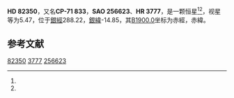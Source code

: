 {{Starbox begin
| name = HD 82350
}}
{{Starbox observe
| epoch = [[J2000.0|J2000.0]]
| constell = {{星座名待查}}<ref name=SIMBAD>{{cite web
 | url=http://simbad.u-strasbg.fr/simbad/sim-id?Ident=HR+3777
 | title =Pulsating variable Star
 | publisher=Centre de Données astronomiques de Strasbourg
 | work=SIMBAD
 | accessdate=2012-07-13}}</ref><ref name=DATA>{{cite web
 | url=http://vizier.u-strasbg.fr/viz-bin/VizieR-5?-out.add=.&-source=5050&-corr=PK=HR&-out.max=9999&HR=3777
 | title=VizieR Detailed Page
 | accessdate=2012-07-13
 | archive-date=2019-02-16
 | archive-url=https://web.archive.org/web/20190216121229/http://vizier.u-strasbg.fr/viz-bin/VizieR-5?-out.add=.&-source=5050&-corr=PK=HR&-out.max=9999&HR=3777
 | dead-url=no
 }}</ref>
| 星官 = 
| ra = {{RA|9|27|6.4}}<ref name=SIMBAD /><ref name=DATA />
| dec = {{DEC|-71|36|8}}<ref name=SIMBAD /><ref name=DATA />
| appmag_v = 5.47<ref name=SIMBAD /><ref name=DATA />
}}
{{Starbox character
| class = K2III<ref name=SIMBAD /><ref name=DATA />
| b-v = 1.08<ref name=SIMBAD /><ref name=DATA />
| u-b = 0.98<ref name=SIMBAD /><ref name=DATA />
| r-i = 0.38E<ref name=SIMBAD /><ref name=DATA />
| variable = 
}}
{{Starbox astrometry
| radial_v = 0.98
| prop_mo_ra = 3
| parallax = 0.036
| p_error = 
}}
{{Starbox catalog
| names =CP-71 833，[[SAO星表|SAO]] 256623，[[HD星表|HD]] 82350，[[HR星表|HR]] 3777}}
{{Starbox reference |Simbad=HR+3777}}
{{Starbox end}}

'''HD 82350'''，又名'''CP-71 833'''，'''SAO 256623'''、'''HR 3777'''，是一颗恒星<ref name=SIMBAD /><ref name=DATA />，视星等为5.47，位于[[銀道座標系|銀經]]288.22，[[銀道座標系|銀緯]]-14.85，其[[B1900.0|B1900.0]]坐标为赤經{{RA|9|26|7.3}}，赤緯{{DEC|-71|-14.85|3}}。

== 参考文献 ==
{{reflist}}

{{star-stub}}

[[Category:HD和HDE天體|82350]]
[[Category:HR天體|3777]]
[[Category:SAO天體|256623]]